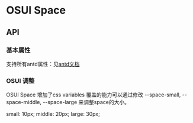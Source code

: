 
<Meta title="设计文档/Space 间距"  />

# OSUI Space

## API

### 基本属性

支持所有antd属性：见[antd文档](https://ant.design/components/space-cn/#API)

### OSUI 调整

OSUI Space 增加了css variables 覆盖的能力可以通过修改 --space-small, --space-middle, --space-large 来调整space的大小。

small: 10px;
middle: 20px;
large: 30px;

<Canvas>
  <Story name="Demo" story={stories.Demo} />
</Canvas>
